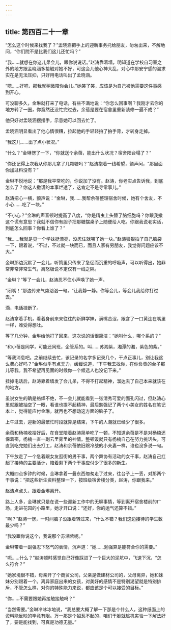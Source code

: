 ```yaml
---
---
---
```

title: 第四百二十一章
---



“怎么这个时候来找我了？”孟晓涵把手上的迎新事务托给朋友，匆匆出来，不解地问，“你们院不是比我们这儿还忙吗？”

“我……就想在你这儿呆会儿，跟你说说话。”赵涛靠着墙，明知道在学校自习室之外的地方跟孟晓涵多接触对她不好，可这会儿他心神大乱，对心中那安宁感的渴求实在是无法压抑，只好用电话叫出了孟晓涵。

“嗯……好吧，那我就稍微陪你会儿。”她笑了笑，应该是为自己被他需要这件事感到开心。

可没聊多久，金琳就打来了电话，有些不满地说：“你怎么回事啊？我刚才去你的地方转了一圈，你竟然还没忙完过去，余蓓是要在宿舍里重新装修一遍不成？”

他只好对孟晓涵摆摆手，示意她可以回去忙了。

孟晓涵明显看出了他心情很糟，拉起他的手轻轻拍了拍手背，才转身走掉。

“我这儿……出了点小状况。”

“什么？”金琳愣了一下，“你就送个余蓓，能出什么状况？宿舍阳台塌了？”

“你还记得上次我从你那儿拿了几颗糖吗？”赵涛抱着一线希望，颤声问，“那里面你加过料没有？”

金琳不悦地说：“那是我平常吃的，你说加了没有。赵涛，你老实点告诉我，到底怎么了？你这人撒谎的本事烂透了，这肯定不是寻常事儿。”

赵涛把心一横，颤声说：“金琳，我……我帮余蓓整理宿舍时候，她有个舍友，不小心……吃了一块。”

“不小心？”金琳的声音顿时提高了八度，“你是精虫上头替了脑细胞吗？你跟我撒这个谎有意思？我就不信你有胆子把那糖摆桌子上随便给人吃。你跟我说老实话，到底怎么回事？你看上谁了？”

“我……我就是见一个学妹挺漂亮，没忍住就喂了她一块。”赵涛狠狠拍了自己脑袋一下，跟着说，“不过，不过就一块而已，而且人家有男朋友，我觉得问题应该不大。”

金琳那边沉默了一会儿，听筒里只传来了急促而沉重的呼吸声，可以听得出，她非常非常非常生气，离怒极说不定仅有一线之隔。

“金琳？”等了一会儿，赵涛忍不住小声唤了她一声。

“闭嘴！”那边传来气势汹汹一句，“让我静一静。你等会儿，等会儿我给你打过去。”

滴，电话挂断了。

赵涛拿着手机，看着身前来来往往的新鲜学妹，满嘴苦涩，跟含了一口黄连在嘴里一样，难受得想吐。

等了几分钟，金琳给他打了回来，这次说的话很简洁：“她叫什么，哪个系的？”

“和小蓓是同学，可能还同班，企管系的。叫……苏湘紫，湘潭的湘，紫色的紫。”

“等我消息吧。之前继续去忙，该记录的名字多记录几个，干点正事儿，别让我这么费心好吗？”金琳似乎有点无力，缓缓说道，“下午我去找你，在你负责的台子那儿等我。我不希望再见面的时候你一个候选人也没记下来。”

挂掉电话后，赵涛靠着墙发了会儿呆，不得不打起精神，溜达去了自己本来就该在的地方。

虽说女生的确是络绎不绝，不一会儿就能看到一张清秀可爱的面孔闪过，但赵涛心里就跟被抽空了一眼，看谁也提不起精神，最后勉强记了两个小美女的姓名在笔记本上，觉得能应付金琳，就再也不想动这方面的脑子了。

上午过去，迎新的最繁忙时段就算是结束，下午的人潮就已经少了很多。

余蓓和杨楠收拾好后，在食堂陪着赵涛简单吃了一顿，不知道余蓓是不是对杨楠还保着密，杨楠一直一副云里雾里的神情。整顿饭就只有杨楠自己在努力挑话头，可直到吃完她们出去打工，赵涛和余蓓依旧跟冷战的小夫妻一样，谁也没多说一句。

下午放走了一个急着跟女友逛街的男干事，两个舞协有活动的女干事，赵涛自己扛起了接待的主要活计，陪着剩下两个干事应付少了很多的新生。

大概四点多钟的时候，金琳拿着一叠东西匆匆走了过来，往台子上一丢，对那两个干事说：“把这些新生资料整理一下，按班级宿舍楼分类，赵涛，你跟我来。”

赵涛点点头，跟着金琳离开。

路上人多，金琳就只是在说一些迎新工作中的无聊事情，等到离开宿舍楼前的广场，走进花园的小路里，她才开口说：“还好，你的运气还算不错。”

“啊？”赵涛一愣，一时间脑子没跟着转过来，“什么不错？我们这边接待的学生数最少吗？”

“我没跟你说这个，我说那个苏湘紫呢。”

金琳带着一副强忍下怒气的表情，沉声道：“她……勉强算是能符合你的需要。”

“呃……什么？”赵涛顿时感觉自己好像踩进了一个巨大的泥坑中，飞速下沉，“怎么符合？”

“她家境很不错，母亲开了个商贸公司，父亲是做建材公司的，父母离异，她和妹妹分别跟着一个。离异家庭出来的女孩，对美好的感情不是特别渴望就是特别排斥，不管怎么样，对你的特殊能力来说，都应该是个可以接受的目标。”

“你……不需要跟她再接触接触吗？”

“当然需要。”金琳冷冰冰地说，“我总要大概了解一下那是个什么人，这种纸面上的资料能反映的毕竟有限。万一那是个招惹不起的，咱们干脆就趁机实验一下解法好了，要是能找到，可真是功德无量。”